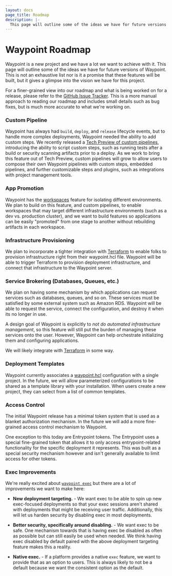 ```yaml
---
layout: docs
page_title: Roadmap
description: |-
  This page will outline some of the ideas we have for future versions of Waypoint. This is not an exhaustive list nor is it a promise that these features will be built, but it gives a glimpse into the vision we have for this project.
---
```


# Waypoint Roadmap

Waypoint is a new project and we have a lot we want to achieve with it.
This page will outline some of the ideas we have for future versions of Waypoint.
This is not an exhaustive list nor is it a promise that these features will
be built, but it gives a glimpse into the vision we have for this project.

For a finer-grained view into our roadmap and what is being worked on for
a release, please refer to the [GitHub Issue Tracker](https://github.com/hashicorp/waypoint/issues).
This is a more manual approach to reading our roadmap and includes small details
such as bug fixes, but is much more accurate to what we're working on.

### Custom Pipeline

Waypoint has always had `build`, `deploy`, and `release` lifecycle events, but
to handle more complex deployments, Waypoint needed the ability to add custom steps.
We recently released a [Tech Preview of custom pipelines](/docs/pipelines),
introducing the ability to script custom steps, such as running tests after a
build or security scanning artifacts prior to a deploy. As we work to bring this
feature out of Tech Preview, custom pipelines will grow to allow users to compose their
own Waypoint pipelines with custom steps, embedded pipelines, and further
customizable steps and plugins, such as integrations with project management tools.

### App Promotion

Waypoint has the [workspaces](/docs/workspaces) feature for
isolating different environments. We plan to build on this feature,
and custom pipelines, to enable workspaces that may target different
infrastructure environments (such as a dev vs. production cluster), and we
want to build features so applications can be easily "promoted" from
one stage to another without rebuilding artifacts in each workspace.

### Infrastructure Provisioning

We plan to incorporate a tighter integration with [Terraform](https://terraform.io)
to enable folks to provision infrastructure right from their waypoint.hcl file.
Waypoint will be able to trigger Terraform to provision deployment infrastructure,
and connect that infrastructure to the Waypoint server.

### Service Brokering (Databases, Queues, etc.)

We plan on having some mechanism by which applications can request services
such as databases, queues, and so on. These services must be satisfied by
some external system such as Amazon RDS. Waypoint will be able to request
the service, connect the configuration, and destroy it when its no longer
in use.

A design goal of Waypoint is explicitly to _not do automated infrastructure
management_, so this feature will still put the burden of managing these
services onto the user. However, Waypoint can help orchestrate initializing
them and configuring applications.

We will likely integrate with [Terraform](https://terraform.io) in some way.

### Deployment Templates

Waypoint currently associates a [waypoint.hcl](/docs/waypoint-hcl)
configuration with a single project. In the future, we will allow parameterized
configurations to be shared as a template library with your installation.
When users create a new project, they can select from a list of common
templates.

### Access Control

The initial Waypoint release has a minimal token system that is used as a
blanket authorization mechanism. In the future we will add a more fine-grained
access control mechanism to Waypoint.

One exception to this today are Entrypoint tokens. The Entrypoint uses
a special fine-grained token that allows it to only access entrypoint-related
functionality for the specific deployment it represents. This was built as
a special security mechanism however and isn't generally available to limit
access for other tokens.

### Exec Improvements

We're really excited about [`waypoint exec`](/docs/exec) but there
are a lot of improvements we want to make here:

- **New deployment targeting.** - We want exec to be able to spin up
  new exec-focused deployments so that your exec sessions aren't shared with
  deployments that might be receiving user traffic. Additionally, this will
  let us harden security by disabling exec in most deployments.

- **Better security, specifically around disabling.** - We want exec to
  be safe. One mechanism towards that is having exec be disabled
  as often as possible but can still easily be used when needed. We think having exec
  disabled by default paired with the above deployment targeting feature makes
  this a reality.

- **Native exec.** - If a platform provides a native `exec` feature, we
  want to provide that as an option to users. This is always likely to not
  be a default because we want the consistent option as the default.
